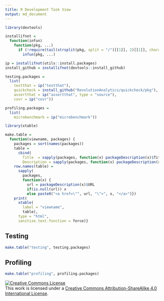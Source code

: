 ```yaml
---
title: R Development Task View
output: md_document
---
```


```r
library(devtools)

installifnot = 
  function(infun) 
    function(pkg, ...) 
      if (!require(tail(strsplit(pkg, split = "/")[[1]], 2)[[1]], character.only = TRUE))
        infun(pkg, ...)

ip = installifnot(utils::install.packages)
install_github = installifnot(devtools::install_github)

testing.packages = 
  list(
    testthat = ip("testthat"),
    quickcheck = install_github("RevolutionAnalytics/quickcheck/pkg"), 
    assertthat = ip("assertthat", type = "source"),
    covr = ip("covr"))

profiling.packages = 
  list(
    microbenchmark = ip("microbenchmark"))

```


```r
library(xtable)

make.table = 
  function(viewname, packages) {
    packages = sort(names(packages))
    table = 
      cbind(
        Title  = sapply(packages, function(x) packageDescription(x)$Title),
        Description = sapply(packages, function(x) packageDescription(x)$Description))
    row.names(table) = 
      sapply(
        packages, 
        function(x) {
          url = packageDescription(x)$URL
          if(is.null(url)) x
          else paste0("<a href=\"", url, "\">", x, "</a>")})
    print(
      xtable(
        label = "viewname",
        table),
      type = "html",
      sanitize.text.function = force)}
```
## Testing
```r

make.table("testing", testing.packages)
```
## Profiling
```r

make.table("profiling", profiling.packages)
```



<a rel="license" href="http://creativecommons.org/licenses/by-sa/4.0/"><img alt="Creative Commons License" style="border-width:0" src="https://i.creativecommons.org/l/by-sa/4.0/80x15.png" /></a><br />This work is licensed under a <a rel="license" href="http://creativecommons.org/licenses/by-sa/4.0/">Creative Commons Attribution-ShareAlike 4.0 International License</a>.

